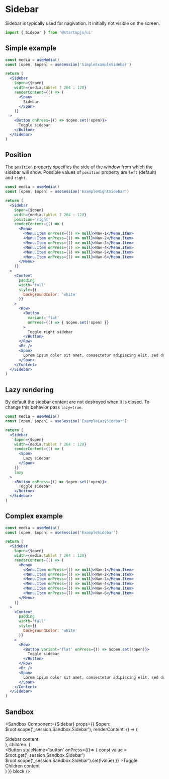 
# Sidebar

Sidebar is typically used for nagivation. It initially not visible on the screen.

```jsx
import { Sidebar } from '@startupjs/ui'
```

## Simple example

```jsx example
const media = useMedia()
const [open, $open] = useSession('SimpleExampleSidebar')

return (
  <Sidebar
    $open={$open}
    width={media.tablet ? 264 : 120}
    renderContent={() => (
      <Span>
        Sidebar
      </Span>
    )}
  >
    <Button onPress={() => $open.set(!open)}>
      Toggle sidebar
    </Button>
  </Sidebar>
)
```

## Position

The `position` property specifies the side of the window from which the sidebar will show. Possible values of `position` property are `left` (default) and `right`.

```jsx example noscroll
const media = useMedia()
const [open, $open] = useSession('ExampleRightSidebar')

return (
  <Sidebar
    $open={$open}
    width={media.tablet ? 264 : 120}
    position='right'
    renderContent={() => (
      <Menu>
        <Menu.Item onPress={() => null}>Nav-1</Menu.Item>
        <Menu.Item onPress={() => null}>Nav-2</Menu.Item>
        <Menu.Item onPress={() => null}>Nav-3</Menu.Item>
        <Menu.Item onPress={() => null}>Nav-4</Menu.Item>
        <Menu.Item onPress={() => null}>Nav-5</Menu.Item>
        <Menu.Item onPress={() => null}>Nav-6</Menu.Item>
      </Menu>
    )}
  >
    <Content
      padding
      width='full'
      style={{
        backgroundColor: 'white'
      }}
    >
      <Row>
        <Button
          variant='flat'
          onPress={() => { $open.set(!open) }}
        >
          Toggle right sidebar
        </Button>
      </Row>
      <Br />
      <Span>
        Lorem ipsum dolor sit amet, consectetur adipiscing elit, sed do eiusmod tempor incididunt ut labore et dolore magna aliqua. Rhoncus dolor purus non enim praesent elementum facilisis leo vel. Risus at ultrices mi tempus imperdiet. Semper risus in hendrerit gravida rutrum quisque non tellus.
      </Span>
    </Content>
  </Sidebar>
)
```

## Lazy rendering

By default the sidebar content are not destroyed when it is closed. To change this behavior pass `lazy=true`.

```jsx example
const media = useMedia()
const [open, $open] = useSession('ExampleLazySidebar')

return (
  <Sidebar
    $open={$open}
    width={media.tablet ? 264 : 120}
    renderContent={() => (
      <Span>
        Lazy sidebar
      </Span>
    )}
    lazy
  >
    <Button onPress={() => $open.set(!open)}>
      Toggle sidebar
    </Button>
  </Sidebar>
)
```

## Complex example

```jsx example noscroll
const media = useMedia()
const [open, $open] = useSession('ExampleSidebar')

return (
  <Sidebar
    $open={$open}
    width={media.tablet ? 264 : 120}
    renderContent={() => (
      <Menu>
        <Menu.Item onPress={() => null}>Nav-1</Menu.Item>
        <Menu.Item onPress={() => null}>Nav-2</Menu.Item>
        <Menu.Item onPress={() => null}>Nav-3</Menu.Item>
        <Menu.Item onPress={() => null}>Nav-4</Menu.Item>
        <Menu.Item onPress={() => null}>Nav-5</Menu.Item>
        <Menu.Item onPress={() => null}>Nav-6</Menu.Item>
      </Menu>
    )}
  >
    <Content
      padding
      width='full'
      style={{
        backgroundColor: 'white'
      }}
    >
      <Row>
        <Button variant='flat' onPress={() => $open.set(!open)}>
          Toggle sidebar
        </Button>
      </Row>
      <Br />
      <Span>
        Lorem ipsum dolor sit amet, consectetur adipiscing elit, sed do eiusmod tempor incididunt ut labore et dolore magna aliqua. Rhoncus dolor purus non enim praesent elementum facilisis leo vel. Risus at ultrices mi tempus imperdiet. Semper risus in hendrerit gravida rutrum quisque non tellus.
      </Span>
    </Content>
  </Sidebar>
)
```

## Sandbox

<Sandbox Component={Sidebar}
  props={{
    $open: $root.scope('_session.Sandbox.Sidebar'),
    renderContent: () => (
      <Div styleName='sidebar'>
        <Span styleName='sidebar-text'>Sidebar content</Span>
      </Div>
    ),
    children: (
      <Div styleName='content'>
        <Button
          styleName='button'
          onPress={()=> {
            const value = $root.get('_session.Sandbox.Sidebar')
            $root.scope('_session.Sandbox.Sidebar').set(!value)
          }}
        >Toggle</Button>
        <Br />
        <Span>Children content</Span>
      </Div>
    )
  }}
  block
/>
